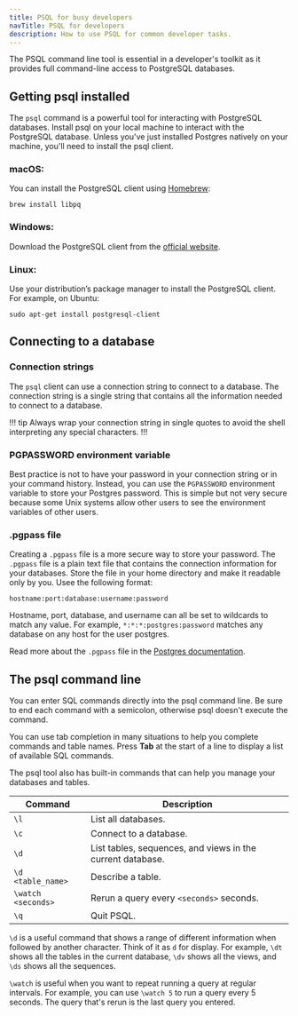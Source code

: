 ```yaml
---
title: PSQL for busy developers
navTitle: PSQL for developers
description: How to use PSQL for common developer tasks.
---
```


The PSQL command line tool is essential in a developer's toolkit as it provides full command-line access to PostgreSQL databases. 

## Getting psql installed

The `psql` command is a powerful tool for interacting with PostgreSQL databases. Install psql on your local machine to interact with the PostgreSQL database. Unless you've just installed Postgres natively on your machine, you'll need to install the psql client. 

### macOS:

You can install the PostgreSQL client using [Homebrew](https://brew.sh):

```
brew install libpq
```

### Windows:

Download the PostgreSQL client from the [official website](https://www.enterprisedb.com/downloads/postgres-postgresql-downloads).

### Linux:

Use your distribution’s package manager to install the PostgreSQL client. For example, on Ubuntu:

```
sudo apt-get install postgresql-client
```

## Connecting to a database

### Connection strings

The `psql` client can use a connection string to connect to a database. The connection string is a single string that contains all the information needed to connect to a database. 

!!! tip
Always wrap your connection string in single quotes to avoid the shell interpreting any special characters.
!!!

### PGPASSWORD environment variable

Best practice is not to have your password in your connection string or in your command history. Instead, you can use the `PGPASSWORD` environment variable to store your Postgres password. This is simple but not very secure because some Unix systems allow other users to see the environment variables of other users.

### .pgpass file

Creating a `.pgpass` file is a more secure way to store your password. The `.pgpass` file is a plain text file that contains the connection information for your databases. Store the file in your home directory and make it readable only by you. Usee the following format:

```
hostname:port:database:username:password
```

Hostname, port, database, and username can all be set to wildcards to match any value. For example, `*:*:*:postgres:password` matches any database on any host for the user postgres.

Read more about the `.pgpass` file in the [Postgres documentation](https://www.postgresql.org/docs/current/libpq-pgpass.html).

## The psql command line

You can enter SQL commands directly into the psql command line. Be sure to end each command with a semicolon, otherwise psql doesn't execute the command.

You can use tab completion in many situations to help you complete commands and table names. Press **Tab** at the start of a line to display a list of available SQL commands.

The psql tool also has built-in commands that can help you manage your databases and tables.


| Command         | Description                                              |
|-----------------|----------------------------------------------------------|
| `\l`            | List all databases.                                       |
| `\c`            | Connect to a database.                                    |
| `\d`            | List tables, sequences, and views in the current database. |
| `\d <table_name>` | Describe a table.                                         |
| `\watch <seconds>` | Rerun a query every `<seconds>` seconds.                          |
| `\q`            | Quit PSQL.                                                |

`\d` is a useful command that shows a range of different information when followed by another character. Think of it as `d` for display. For example, `\dt` shows all the tables in the current database, `\dv` shows all the views, and `\ds` shows all the sequences.

`\watch` is useful when you want to repeat running a query at regular intervals. For example, you can use `\watch 5` to run a query every 5 seconds. The query that's rerun is the last query you entered.
